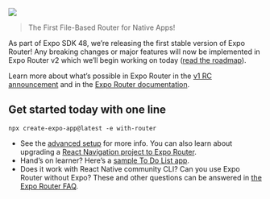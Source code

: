 
<Title date="2023-02-02T00:31:23.913Z">Announcing Expo Router v1</Title>

![](./images/overview.png)

> The First File-Based Router for Native Apps!

As part of Expo SDK 48, we’re releasing the first stable version of Expo Router! Any breaking changes or major features will now be implemented in Expo Router v2 which we’ll begin working on today ([read the roadmap](https://github.com/expo/router/discussions/309)).

Learn more about what’s possible in Expo Router in the [v1 RC announcement](https://blog.expo.dev/announcing-the-expo-router-v1-release-candidate-c5680b88a18c) and in the [Expo Router documentation](https://expo.github.io/router).

## Get started today with one line

```terminal
npx create-expo-app@latest -e with-router
```

- See the [advanced setup](https://expo.github.io/router/docs/) for more info. You can also learn about upgrading a [React Navigation project to Expo Router](https://expo.github.io/router/docs/migration/react-navigation/link).
- Hand’s on learner? Here’s a [sample To Do List app](https://github.com/expo/router/tree/main/apps/demo).
- Does it work with React Native community CLI? Can you use Expo Router without Expo? These and other questions can be answered in [the Expo Router FAQ](https://expo.github.io/router/docs/faq).
